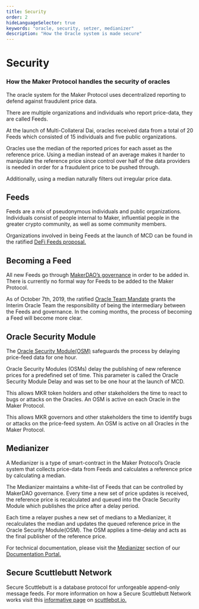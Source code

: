 ```yaml
---
title: Security
order: 2
hideLanguageSelector: true
keywords: "oracle, security, setzer, medianizer"
description: "How the Oracle system is made secure"
---
```


# Security

### How the Maker Protocol handles the security of oracles

The oracle system for the Maker Protocol uses decentralized reporting to defend against fraudulent price data.

There are multiple organizations and individuals who report price-data, they are called Feeds.

At the launch of Multi-Collateral Dai, oracles received data from a total of 20 Feeds which consisted of 15 individuals and five public organizations.

Oracles use the median of the reported prices for each asset as the reference price. Using a median instead of an average makes it harder to manipulate the reference price since control over half of the data providers is needed in order for a fraudulent price to be pushed through.

Additionally, using a median naturally filters out irregular price data.

## Feeds

Feeds are a mix of pseudonymous individuals and public organizations. Individuals consist of people internal to Maker, influential people in the greater crypto community, as well as some community members.

Organizations involved in being Feeds at the launch of MCD can be found in the ratified [DeFi Feeds proposal.](https://vote.makerdao.com/polling-proposal/qmpem83sxjjwe1jvn2csdtetn4r3j95ejuzpbmtxef4lu5)

## Becoming a Feed

All new Feeds go through [MakerDAO’s governance](https://community-development.makerdao.com/governance/governance) in order to be added in. There is currently no formal way for Feeds to be added to the Maker Protocol. 

As of October 7th, 2019, the ratified [Oracle Team Mandate](https://vote.makerdao.com/polling-proposal/qmas1bqrquo2h41qv4fa8hpek9ukb7dlwtpkpn62r5hhmq) grants the Interim Oracle Team the responsibility of being the intermediary between the Feeds and governance. In the coming months, the process of becoming a Feed will become more clear.

## Oracle Security Module

The [Oracle Security Module(OSM)](https://docs.makerdao.com/smart-contract-modules/oracle-module/oracle-security-module-osm-detailed-documentation) safeguards the process by delaying price-feed data for one hour.

Oracle Security Modules (OSMs) delay the publishing of new reference prices for a predefined set of time. This parameter is called the Oracle Security Module Delay and was set to be one hour at the launch of MCD. 

This allows MKR token holders and other stakeholders the time to react to bugs or attacks on the Oracles. An OSM is active on each Oracle in the Maker Protocol.

This allows MKR governors and other stakeholders the time to identify bugs or attacks on the price-feed system. An OSM is active on all Oracles in the Maker Protocol.

## Medianizer

A Medianizer is a type of smart-contract in the Maker Protocol’s Oracle system that collects price-data from Feeds and calculates a reference price by calculating a median.

The Medianizer maintains a white-list of Feeds that can be controlled by MakerDAO governance. Every time a new set of price updates is received, the reference price is recalculated and queued into the Oracle Security Module which publishes the price after a delay period.

Each time a relayer pushes a new set of medians to a Medianizer, it recalculates the median and updates the queued reference price in the Oracle Security Module(OSM). The OSM applies a time-delay and acts as the final publisher of the reference price.

For technical documentation, please visit the [Medianizer](https://docs.makerdao.com/smart-contract-modules/oracle-module/median-detailed-documentation) section of our [Documentation Portal.](https://docs.makerdao.com/)

## Secure Scuttlebutt Network

Secure Scuttlebutt is a database protocol for unforgeable append-only message feeds. For more information on how a Secure Scuttlebutt Network works visit this [informative page](https://scuttlebot.io/more/protocols/secure-scuttlebutt.html) on [scuttlebot.io.](https://scuttlebot.io/)
